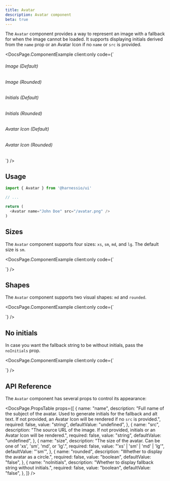 ```yaml
---
title: Avatar
description: Avatar component
beta: true
---
```


The `Avatar` component provides a way to represent an image with a fallback for when the image cannot be loaded. It supports displaying initials derived from the `name` prop or an Avatar Icon if no `name` or `src` is provided.


<DocsPage.ComponentExample
  client:only
  code={`<div className="flex flex-col gap-cn-3xl">
    <div>
      <h6 className="font-semibold mb-cn-xs text-center">Image (Default)</h6>
      <div className="flex items-center justify-center gap-cn-xl">
        <Avatar name="John Doe" src="/avatar.png" size="xs" />
        <Avatar name="John Doe" src="/avatar.png" size="sm" />
        <Avatar name="John Doe" src="/avatar.png" size="md" />
        <Avatar name="John Doe" src="/avatar.png" size="lg" />
      </div>
    </div>
    <div>
      <h6 className="font-semibold mb-cn-xs text-center">Image (Rounded)</h6>
      <div className="flex items-center justify-center gap-cn-xl">
        <Avatar name="John Doe" src="/avatar.png" size="xs" rounded />
        <Avatar name="John Doe" src="/avatar.png" size="sm" rounded />
        <Avatar name="John Doe" src="/avatar.png" size="md" rounded />
        <Avatar name="John Doe" src="/avatar.png" size="lg" rounded />
      </div>
    </div>
    <div>
      <h6 className="font-semibold mb-cn-xs text-center">Initials (Default)</h6>
      <div className="flex items-center justify-center gap-cn-xl">
        <Avatar name="John Doe" size="xs" />
        <Avatar name="John Doe" size="sm" />
        <Avatar name="John Doe" size="md" />
        <Avatar name="John Doe" size="lg" />
      </div>
    </div>
    <div>
      <h6 className="font-semibold mb-cn-xs text-center">Initials (Rounded)</h6>
      <div className="flex items-center justify-center gap-cn-xl">
        <Avatar name="John Doe" size="xs" rounded />
        <Avatar name="John Doe" size="sm" rounded />
        <Avatar name="John Doe" size="md" rounded />
        <Avatar name="John Doe" size="lg" rounded />
      </div>
    </div>
    <div>
      <h6 className="font-semibold mb-cn-xs text-center">Avatar Icon (Default)</h6>
      <div className="flex items-center justify-center gap-cn-xl">
        <Avatar size="xs" />
        <Avatar size="sm" />
        <Avatar size="md" />
        <Avatar size="lg" />
      </div>
    </div>
    <div>
      <h6 className="font-semibold mb-cn-xs text-center">Avatar Icon (Rounded)</h6>
      <div className="flex items-center justify-center gap-cn-xl">
        <Avatar size="xs" rounded />
        <Avatar size="sm" rounded />
        <Avatar size="md" rounded />
        <Avatar size="lg" rounded />
      </div>
    </div>
</div>`}
/>

## Usage

```typescript jsx
import { Avatar } from '@harnessio/ui'

// ...

return (
  <Avatar name="John Doe" src="/avatar.png" />
)
```

## Sizes

The `Avatar` component supports four sizes: `xs`, `sm`, `md`, and `lg`. The default size is `sm`.

<DocsPage.ComponentExample
  client:only
  code={`<div className="flex items-center gap-cn-xl">
    <Avatar name="John Doe" src="/avatar.png" size="xs" />
    <Avatar name="John Doe" src="/avatar.png" size="sm" />
    <Avatar name="John Doe" src="/avatar.png" size="md" />
    <Avatar name="John Doe" src="/avatar.png" size="lg" />
</div>`}
/>

## Shapes

The `Avatar` component supports two visual shapes: `md` and `rounded`.

<DocsPage.ComponentExample
  client:only
  code={`<div className="flex items-center gap-cn-xl">
    <Avatar name="John Doe" />
    <Avatar name="John Doe" rounded />
</div>`}
/>

## No initials

In case you want the fallback string to be without initials, pass the `noInitials` prop.

<DocsPage.ComponentExample
  client:only
  code={`<div className="flex items-center gap-cn-xl">
    <Avatar noInitials name="+22" size="lg" rounded />
    <Avatar noInitials name="+222" size="lg" rounded />
</div>`}
/>

## API Reference

The `Avatar` component has several props to control its appearance:

<DocsPage.PropsTable
  props={[
    {
      name: "name",
      description:
        "Full name of the subject of the avatar. Used to generate initials for the fallback and alt text. If not provided, an Avatar Icon will be rendered if no `src` is provided.",
      required: false,
      value: "string",
      defaultValue: "undefined",
    },
    {
      name: "src",
      description:
        "The source URL of the image. If not provided, initials or an Avatar Icon will be rendered.",
      required: false,
      value: "string",
      defaultValue: "undefined",
    },
    {
      name: "size",
      description:
        "The size of the avatar. Can be one of 'xs', 'sm', 'md', or 'lg'.",
      required: false,
      value: "'xs' | 'sm' | 'md' | 'lg'",
      defaultValue: "'sm'",
    },
    {
      name: "rounded",
      description: "Whether to display the avatar as a circle.",
      required: false,
      value: "boolean",
      defaultValue: "false",
    },
    {
      name: "noInitials",
      description: "Whether to display fallback string without initials.",
      required: false,
      value: "boolean",
      defaultValue: "false",
    },
  ]}
/>
